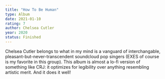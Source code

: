 ```yaml
---
title: "How To Be Human"
type: Album
date: 2021-01-10
rating: 7
author: Chelsea Cutler
year: 2020
status: Finished
---
```


Chelsea Cutler belongs to what in my mind is a vanguard of interchangable, pleasant-but-never-transcendent soundcloud pop singers (EXES of course is my favorite in this group). This album is almost a lo-fi version of something like CRJ: it optimizes for legibility over anything resembling artistic merit. And it does it well!
